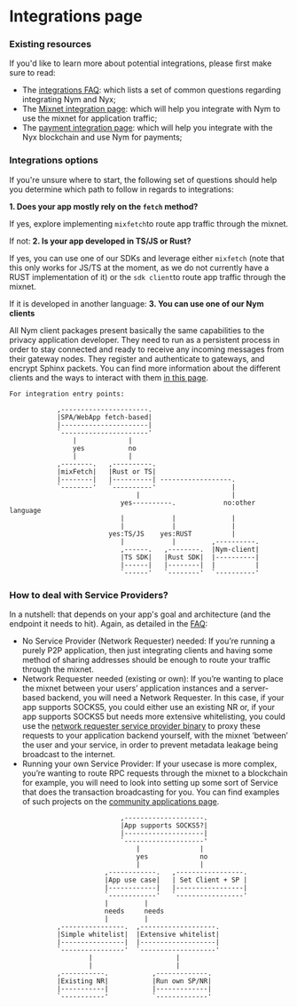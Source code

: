 # Integrations page

### Existing resources
If you'd like to learn more about potential integrations, please first make sure to read:
- The [integrations FAQ](https://nymtech.net/developers/faq/integrations-faq.html): which lists a set of common questions regarding integrating Nym and Nyx;
- The [Mixnet integration page](https://nymtech.net/developers/integrations/mixnet-integration.html): which will help you integrate with Nym to use the mixnet for application traffic;
- The [payment integration page](https://nymtech.net/developers/integrations/payment-integration.html): which will help you integrate with the Nyx blockchain and use Nym for payments;

### Integrations options
If you're unsure where to start, the following set of questions should help you determine which path to follow in regards to integrations: 
 
 __1. Does your app mostly rely on the `fetch` method?__

If yes, explore implementing `mixfetch`to route app traffic through the mixnet.

If not:
__2. Is your app developed in TS/JS or Rust?__
 
 If yes, you can use one of our SDKs and leverage either `mixfetch` (note that this only works for JS/TS at the moment, as we do not currently have a RUST implementation of it) or the `sdk client`to route app traffic through the mixnet. 
 
 If it is developed in another language:
 __3. You can use one of our Nym clients__
 
 All Nym client packages present basically the same capabilities to the privacy application developer. They need to run as a persistent process in order to stay connected and ready to receive any incoming messages from their gateway nodes. They register and authenticate to gateways, and encrypt Sphinx packets.
 You can find more information about the different clients and the ways to interact with them [in this page](https://nymtech.net/developers/integrations/mixnet-integration.html). 


```
For integration entry points:

            ,----------------------.              
            |SPA/WebApp fetch-based|              
            |----------------------|              
            `----------------------'              
                |             |
                yes           no                  
                |             |                    
            ,--------.   ,----------.             
            |mixFetch|   |Rust or TS|             
            |--------|   |----------| ------------------.            
            `--------'   `----------'                   |
                                |                       |
                            yes----------.            no:other language
                            |            |              |
                            |            |              |
                         yes:TS/JS    yes:RUST          |
                            |            |         ,----------.
                            ,------.   ,--------.  |Nym-client|
                            |TS SDK|   |Rust SDK|  |----------|
                            |------|   |--------|  |          |
                            `------'   `--------'  `----------'

   ```

### How to deal with Service Providers? 
 In a nutshell: that depends on your app's goal and architecture (and the endpoint it needs to hit).
Again, as detailed in the [FAQ](../FAQ/general): 

- No Service Provider (Network Requester) needed: If you’re running a purely P2P application, then just integrating clients and having some method of sharing addresses should be enough to route your traffic through the mixnet.
- Network Requester needed (existing or own): If you’re wanting to place the mixnet between your users’ application instances and a server-based backend, you will need a Network Requester. In this case, if your app supports SOCKS5, you could either use an existing NR or, if your app supports SOCKS5 but needs more extensive whitelisting, you could  use the [network requester service provider binary](https://nymtech.net/operators/nodes/network-requester-setup.html) to proxy these requests to your application backend yourself, with the mixnet ‘between’ the user and your service, in order to prevent metadata leakage being broadcast to the internet.
- Running your own Service Provider: If your usecase is more complex, you’re wanting to route RPC requests through the mixnet to a blockchain for example, you will need to look into setting up some sort of Service that does the transaction broadcasting for you. You can find examples of such projects on the [community applications page](https://nymtech.net/developers/community-resources/community-applications-and-guides.html).

```
                            ,--------------------.         
                            |App supports SOCKS5?|         
                            |--------------------|         
                            `--------------------'         
                                |               |
                                yes             no
                                |               |                                                      
                        ,------------.   ,-----------------.
                        |App use case|   | Set Client + SP |
                        |------------|   |-----------------|
                        `------------'   `-----------------'                
                        |         |     
                        needs     needs
                        |         |                             
            ,----------------.  ,-------------------.        
            |Simple whitelist|  |Extensive whitelist|        
            |----------------|  |-------------------|        
            `----------------'  `-------------------'        
                    |                     |                 
                    |                     |             
            ,-----------.           ,-------------.              
            |Existing NR|           |Run own SP/NR|              
            |-----------|           |-------------|              
            `-----------'           `-------------'        
                                       

```

